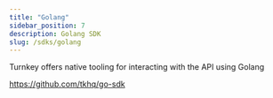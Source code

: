 ```yaml
---
title: "Golang"
sidebar_position: 7
description: Golang SDK
slug: /sdks/golang
---
```


Turnkey offers native tooling for interacting with the API using Golang

https://github.com/tkhq/go-sdk
